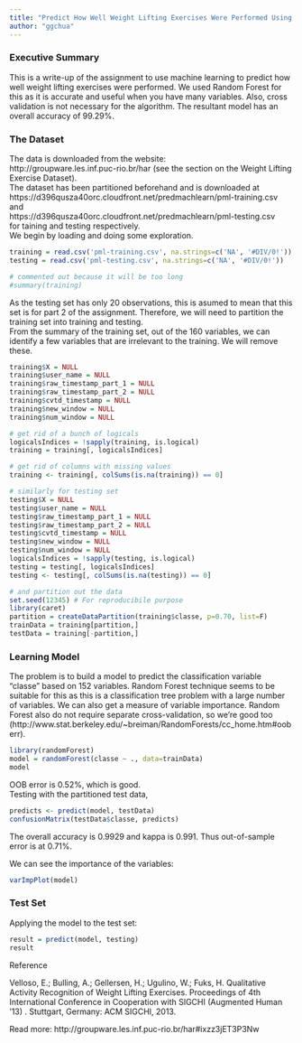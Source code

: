 ```yaml
---
title: "Predict How Well Weight Lifting Exercises Were Performed Using Machine Learning"
author: "ggchua"
---
```


### Executive Summary
This is a write-up of the assignment to use machine learning to predict how well weight lifting exercises were performed. We used Random Forest for this as it is accurate and useful when you have many variables. Also, cross validation is not necessary for the algorithm. The resultant model has an overall accuracy of 99.29%.  

### The Dataset
The data is downloaded from the website:  
http://groupware.les.inf.puc-rio.br/har (see the section on the Weight Lifting Exercise Dataset).  
The dataset has been partitioned beforehand and is downloaded at  
https://d396qusza40orc.cloudfront.net/predmachlearn/pml-training.csv  
and  
https://d396qusza40orc.cloudfront.net/predmachlearn/pml-testing.csv  
for taining and testing respectively.  
We begin by loading and doing some exploration.
```r
training = read.csv('pml-training.csv', na.strings=c('NA', '#DIV/0!'))
testing = read.csv('pml-testing.csv', na.strings=c('NA', '#DIV/0!'))

# commented out because it will be too long
#summary(training)
```

As the testing set has only 20 observations, this is asumed to mean that this set is for part 2 of the assignment. Therefore, we will need to partition the training set into training and testing.  
From the summary of the training set, out of the 160 variables, we can identify a few variables that are irrelevant to the training. We will remove these.  
```r
training$X = NULL
training$user_name = NULL
training$raw_timestamp_part_1 = NULL
training$raw_timestamp_part_2 = NULL
training$cvtd_timestamp = NULL
training$new_window = NULL
training$num_window = NULL

# get rid of a bunch of logicals
logicalsIndices = !sapply(training, is.logical)
training = training[, logicalsIndices]

# get rid of columns with missing values
training <- training[, colSums(is.na(training)) == 0]

# similarly for testing set
testing$X = NULL
testing$user_name = NULL
testing$raw_timestamp_part_1 = NULL
testing$raw_timestamp_part_2 = NULL
testing$cvtd_timestamp = NULL
testing$new_window = NULL
testing$num_window = NULL
logicalsIndices = !sapply(testing, is.logical)
testing = testing[, logicalsIndices]
testing <- testing[, colSums(is.na(testing)) == 0]

# and partition out the data
set.seed(12345) # For reproducibile purpose
library(caret)
partition = createDataPartition(training$classe, p=0.70, list=F)
trainData = training[partition,]
testData = training[-partition,]
```
  
### Learning Model
The problem is to build a model to predict the classification variable "classe" based on 152 variables. Random Forest technique seems to be suitable for this as this is a classification tree problem with a large number of variables. We can also get a measure of variable importance. Random Forest also do not require separate cross-validation, so we're good too (http://www.stat.berkeley.edu/~breiman/RandomForests/cc_home.htm#ooberr).  
```r
library(randomForest)
model = randomForest(classe ~ ., data=trainData)
model
```
OOB error is 0.52%, which is good.  
Testing with the partitioned test data,
```r
predicts <- predict(model, testData)
confusionMatrix(testData$classe, predicts)
```
The overall accuracy is 0.9929 and kappa is 0.991. Thus out-of-sample error is at 0.71%.

We can see the importance of the variables:
```r
varImpPlot(model)
```

### Test Set
Applying the model to the test set:
```r
result = predict(model, testing)
result
```


Reference  


Velloso, E.; Bulling, A.; Gellersen, H.; Ugulino, W.; Fuks, H. Qualitative Activity Recognition of Weight Lifting Exercises. Proceedings of 4th International Conference in Cooperation with SIGCHI (Augmented Human '13) . Stuttgart, Germany: ACM SIGCHI, 2013.

Read more: http://groupware.les.inf.puc-rio.br/har#ixzz3jET3P3Nw
